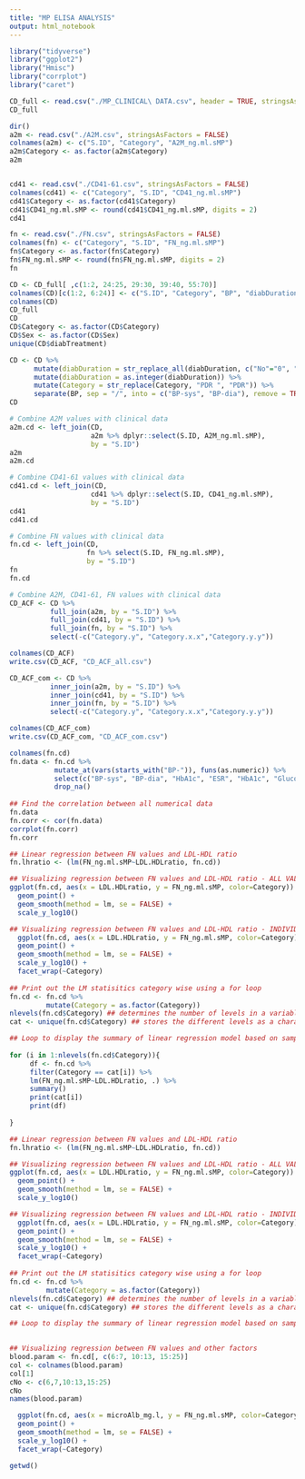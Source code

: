 ```yaml
---
title: "MP ELISA ANALYSIS"
output: html_notebook
---
```


```r
library("tidyverse")
library("ggplot2")
library("Hmisc")
library("corrplot")
library("caret")
```

```r
CD_full <- read.csv("./MP_CLINICAL\ DATA.csv", header = TRUE, stringsAsFactors = FALSE)
CD_full

dir()
a2m <- read.csv("./A2M.csv", stringsAsFactors = FALSE)
colnames(a2m) <- c("S.ID", "Category", "A2M_ng.ml.sMP")
a2m$Category <- as.factor(a2m$Category)
a2m


cd41 <- read.csv("./CD41-61.csv", stringsAsFactors = FALSE)
colnames(cd41) <- c("Category", "S.ID", "CD41_ng.ml.sMP")
cd41$Category <- as.factor(cd41$Category)
cd41$CD41_ng.ml.sMP <- round(cd41$CD41_ng.ml.sMP, digits = 2)
cd41

fn <- read.csv("./FN.csv", stringsAsFactors = FALSE)
colnames(fn) <- c("Category", "S.ID", "FN_ng.ml.sMP")
fn$Category <- as.factor(fn$Category)
fn$FN_ng.ml.sMP <- round(fn$FN_ng.ml.sMP, digits = 2)
fn
```

```r
CD <- CD_full[ ,c(1:2, 24:25, 29:30, 39:40, 55:70)]
colnames(CD)[c(1:2, 6:24)] <- c("S.ID", "Category", "BP", "diabDuration", "diabTreatment", "HbA1c", "ESR", "Hb_gm.dl", "Glucose_mg.dl", "R.F.PP", "Urea_mg.dl", "creatinine_mg.dl", "TCH", "TC_mg.dl", "HDL_mg.dl", "LDL_mg.dl", "VLDL_mg.dl", "TCH.HDLratio", "LDL.HDLratio", "CRP_mg.l", "microAlb_mg.l" )
colnames(CD)
CD_full
CD
CD$Category <- as.factor(CD$Category)
CD$Sex <- as.factor(CD$Sex)
unique(CD$diabTreatment)
```


```r
CD <- CD %>%
      mutate(diabDuration = str_replace_all(diabDuration, c("No"="0", "Yrs" = ""))) %>%
      mutate(diabDuration = as.integer(diabDuration)) %>%
      mutate(Category = str_replace(Category, "PDR ", "PDR")) %>%
      separate(BP, sep = "/", into = c("BP-sys", "BP-dia"), remove = TRUE)
CD
```

```r
# Combine A2M values with clinical data
a2m.cd <- left_join(CD, 
                    a2m %>% dplyr::select(S.ID, A2M_ng.ml.sMP), 
                    by = "S.ID")
a2m
a2m.cd

# Combine CD41-61 values with clinical data
cd41.cd <- left_join(CD, 
                    cd41 %>% dplyr::select(S.ID, CD41_ng.ml.sMP), 
                    by = "S.ID")
cd41
cd41.cd

# Combine FN values with clinical data
fn.cd <- left_join(CD, 
                   fn %>% select(S.ID, FN_ng.ml.sMP), 
                   by = "S.ID")
fn
fn.cd

# Combine A2M, CD41-61, FN values with clinical data
CD_ACF <- CD %>%
          full_join(a2m, by = "S.ID") %>%
          full_join(cd41, by = "S.ID") %>%
          full_join(fn, by = "S.ID") %>%
          select(-c("Category.y", "Category.x.x","Category.y.y"))

colnames(CD_ACF) 
write.csv(CD_ACF, "CD_ACF_all.csv")

CD_ACF_com <- CD %>%
          inner_join(a2m, by = "S.ID") %>%
          inner_join(cd41, by = "S.ID") %>%
          inner_join(fn, by = "S.ID") %>%
          select(-c("Category.y", "Category.x.x","Category.y.y"))

colnames(CD_ACF_com)
write.csv(CD_ACF_com, "CD_ACF_com.csv")

```

```r
colnames(fn.cd)
fn.data <- fn.cd %>%
           mutate_at(vars(starts_with("BP-")), funs(as.numeric)) %>%
           select(c("BP-sys", "BP-dia", "HbA1c", "ESR", "HbA1c", "Glucose_mg.dl", "Urea_mg.dl", "creatinine_mg.dl", "TCH", "TC_mg.dl", "HDL_mg.dl", "LDL_mg.dl", "VLDL_mg.dl", "TCH.HDLratio", "LDL.HDLratio", "CRP_mg.l", "microAlb_mg.l", "FN_ng.ml.sMP")) %>%
           drop_na()
          
## Find the correlation between all numerical data
fn.data
fn.corr <- cor(fn.data)
corrplot(fn.corr)
fn.corr
```


```r
## Linear regression between FN values and LDL-HDL ratio
fn.lhratio <- (lm(FN_ng.ml.sMP~LDL.HDLratio, fn.cd))

## Visualizing regression between FN values and LDL-HDL ratio - ALL VALUES
ggplot(fn.cd, aes(x = LDL.HDLratio, y = FN_ng.ml.sMP, color=Category)) + 
  geom_point() + 
  geom_smooth(method = lm, se = FALSE) +
  scale_y_log10()

## Visualizing regression between FN values and LDL-HDL ratio - INDIVIDUAL CATEGORIES
  ggplot(fn.cd, aes(x = LDL.HDLratio, y = FN_ng.ml.sMP, color=Category)) + 
  geom_point() + 
  geom_smooth(method = lm, se = FALSE) +
  scale_y_log10() +
  facet_wrap(~Category)
  
## Print out the LM statisitics category wise using a for loop
fn.cd <- fn.cd %>% 
         mutate(Category = as.factor(Category)) 
nlevels(fn.cd$Category) ## determines the number of levels in a variable but must be a factor
cat <- unique(fn.cd$Category) ## stores the different levels as a character vector

## Loop to display the summary of linear regression model based on sample category
 
for (i in 1:nlevels(fn.cd$Category)){
     df <- fn.cd %>% 
     filter(Category == cat[i]) %>%
     lm(FN_ng.ml.sMP~LDL.HDLratio, .) %>% 
     summary()
     print(cat[i])
     print(df)
     
}
```


```r
## Linear regression between FN values and LDL-HDL ratio
fn.lhratio <- (lm(FN_ng.ml.sMP~LDL.HDLratio, fn.cd))

## Visualizing regression between FN values and LDL-HDL ratio - ALL VALUES
ggplot(fn.cd, aes(x = LDL.HDLratio, y = FN_ng.ml.sMP, color=Category)) + 
  geom_point() + 
  geom_smooth(method = lm, se = FALSE) +
  scale_y_log10()

## Visualizing regression between FN values and LDL-HDL ratio - INDIVIDUAL CATEGORIES
  ggplot(fn.cd, aes(x = LDL.HDLratio, y = FN_ng.ml.sMP, color=Category)) + 
  geom_point() + 
  geom_smooth(method = lm, se = FALSE) +
  scale_y_log10() +
  facet_wrap(~Category)
  
## Print out the LM statisitics category wise using a for loop
fn.cd <- fn.cd %>% 
         mutate(Category = as.factor(Category)) 
nlevels(fn.cd$Category) ## determines the number of levels in a variable but must be a factor
cat <- unique(fn.cd$Category) ## stores the different levels as a character vector

## Loop to display the summary of linear regression model based on sample category
 

```




```r
## Visualizing regression between FN values and other factors
blood.param <- fn.cd[, c(6:7, 10:13, 15:25)]
col <- colnames(blood.param)
col[1]
cNo <- c(6,7,10:13,15:25)
cNo
names(blood.param)

  ggplot(fn.cd, aes(x = microAlb_mg.l, y = FN_ng.ml.sMP, color=Category)) + 
  geom_point() + 
  geom_smooth(method = lm, se = FALSE) +
  scale_y_log10() +
  facet_wrap(~Category)


```


```r
 
getwd()

```








